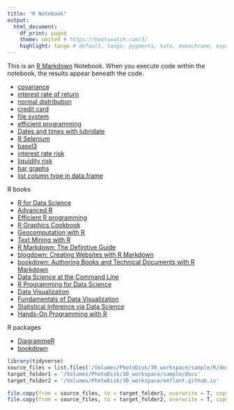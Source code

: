```yaml
---
title: "R Notebook"
output:
  html_document:
    df_print: paged
    theme: united # https://bootswatch.com/3/
    highlight: tango # default, tango, pygments, kate, monochrome, espresso, zenburn, haddock, and textmate
---
```


This is an [R Markdown](http://rmarkdown.rstudio.com) Notebook. When you execute code within the notebook, the results appear beneath the code. 

- [covariance](./covariance.nb.html)
- [interest rate of return](./internal_rate_of_return.nb.html)
- [normal distribution](./normal_distribution.nb.html)
- [credit card](./credit_card.nb.html)
- [file system](./file_system.html)
- [efficient programming](./efficient_programming.nb.html)
- [Dates and times with lubridate](./dates_and_times.html)
- [R Selenium](./rselenium.html)
- [basel3](./basel3.html)
- [interest rate risk](./interest_rate_risk.nb.html)
- [liquidity risk](./liquidity_risk.html)
- [bar graphs](./bar_graphs.html)
- [list column type in data.frame](./dataframe_list_column.html)

R books

- [R for Data Science](https://r4ds.had.co.nz)
- [Advanced R](https://adv-r.hadley.nz)
- [Efficient R programming](https://csgillespie.github.io/efficientR/)
- [R Graphics Cookbook](https://r-graphics.org)
- [Geocomputation with R](https://geocompr.robinlovelace.net)
- [Text Mining with R](https://www.tidytextmining.com)
- [R Markdown: The Definitive Guide](https://bookdown.org/yihui/rmarkdown/)
- [blogdown: Creating Websites with R Markdown](https://bookdown.org/yihui/blogdown/)
- [bookdown: Authoring Books and Technical Documents with R Markdown](https://bookdown.org/yihui/bookdown/)
- [Data Science at the Command Line](https://www.datascienceatthecommandline.com)
- [R Programming for Data Science](https://bookdown.org/rdpeng/rprogdatascience/)
- [Data Visualization](https://socviz.co)
- [Fundamentals of Data Visualization](https://serialmentor.com/dataviz/)
- [Statistical Inference via Data Science](https://moderndive.com)
- [Hands-On Programming with R](https://rstudio-education.github.io/hopr/)

R packages

- [DiagrammeR](http://rich-iannone.github.io/DiagrammeR/index.html)
- [bookdown](https://bookdown.org)


```r
library(tidyverse)
source_files = list.files('/Volumes/PhotoDisk/30_workspace/sample/R/docs', recursive = T, full.names = T, pattern = '\\.html$')
target_folder1 = '/Volumes/PhotoDisk/30_workspace/sample/docs'
target_folder2 = '/Volumes/PhotoDisk/30_workspace/emflant.github.io'
```

```r
file.copy(from = source_files, to = target_folder1, overwrite = T, copy.date = T)
file.copy(from = source_files, to = target_folder2, overwrite = T, copy.date = T)
```


